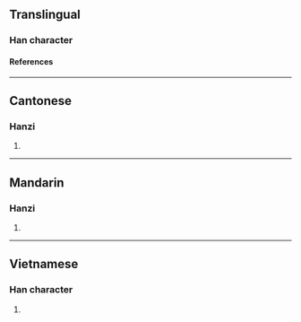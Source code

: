 {{character info}}
==Translingual==

===Han character===
{{Han char|rn=75|rad=木|as=03|sn=7|four=|canj=DHJ|ids=⿰木千}}

====References====
{{Han ref|kx=0510.190|dkj=14447|dj=0894.180|hdz=21160.060|uh=6744}}

----

==Cantonese==

===Hanzi===
{{yue-hanzi|jyut=[[cin1]]|y=chin1}}

# {{rfdef|yue|sort=木03}}

----

==Mandarin==

===Hanzi===
{{cmn-hanzi|pin=[[qiān]] ([[qian1]])|wg=ch'ien<sup>1</sup>}}

# {{rfdef|cmn|sort=木03}}

----

==Vietnamese==

===Han character===
{{vi-readings|rs=木03|reading=then}}

# {{rfdef|vi|sort=木03}}